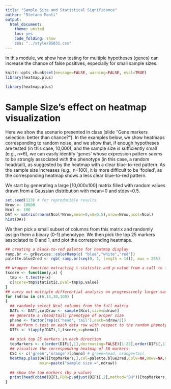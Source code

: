 ```yaml
---
title: "Sample Size and Statistical Significance"
author: "Stefano Monti"
output:
  html_document:
    theme: united
    toc: yes
    code_folding: show
    css: "../style/BS831.css" 
---
```


In this module, we show how testing for multiple hypotheses (genes) can
increase the chance of false positives, especially for small sample
sizes. 

```r
knitr::opts_chunk$set(message=FALSE, warning=FALSE, eval=TRUE)
library(heatmap.plus)
```

```r
library(heatmap.plus)
```

# Sample Size's effect on heatmap visualization

Here we show the scenario presented in class (slide "Gene markers
selection: better than chance?"). In the examples below, we show
heatmaps corresponding to random noise, and we show that, if enough
hypotheses are tested (in this case, 10,000), and the sample size is
sufficiently small (e.g., n=6), we can easily identify 'genes' whose
expression pattern _seems_ to be strongly associated with the
phenotype (in this case, a random head/tail), as suggested by the
heatmap with a clear blue-to-red pattern. As the sample size increases
(e.g., n=100), it is more difficult to be 'fooled', as the
corresponding heatmap shows a less clear blue-to-red pattern.

We start by generating a large [10,000x100] matrix filled with random
values drawn from a Gaussian distribution with mean=0 and stdev=0.5.

```r
set.seed(123) # for reproducible results
Nrow <- 10000
Ncol <- 100
DAT <- matrix(rnorm(Ncol*Nrow,mean=0,sd=0.5),nrow=Nrow,ncol=Ncol)
hist(DAT)
```

We then pick a small subset of columns from this matrix and randomly
assign them a binary (0-1) phenotype. We then pick the top 25 markers
associated to 0 and 1, and plot the corresponding heatmaps.

```r
## creating a black-to-red palette for heatmap display
ramp.br <- grDevices::colorRamp(c( "blue","white","red"))
palette.blue2red <- rgb( ramp.br(seq(0, 1, length = 14)), max = 255)

## wrapper function extracting t-statistic and p-value from a call to function t.test
tscore <- function(y,x) { 
  tmp <- t.test(y~x)
  c(score=tmp$statistic,pval=tmp$p.value)
}
## carry out multiple differential analysis on progressively larger sample sizes
for (ndraw in c(6,14,30,100) ) 
{ 
  ## randomly select Ncol columns from the full matrix
  DATi <- DAT[,colDraw <- sample(Ncol,size=ndraw)]
  ## generate a (head/tail) phenotype of proper size
  pheno <- factor(rep(c('head','tail'),each=ndraw/2))
  ## perform t.test on each data row with respect to the random phenotype
  DIFi <- t(apply(DATi,1,tscore,x=pheno))
  
  ## pick top 25 markers in each direction
  topMarkers <- c(order(DIFi[,1],decreasing=FALSE)[1:25],order(DIFi[,1],decreasing=TRUE)[1:25])
  ## visualize the corresponding heatmap of 50 markers
  CSC <- c('green','orange')[pheno] # green=head, orange=tail
  heatmap.plus(DATi[topMarkers,],col=palette.blue2red,Colv=NA,Rowv=NA,ColSideColors=cbind(CSC,CSC),
               main=paste("sample size =",ndraw))
  
  ## show the top markers (by p-value)
  print(head(cbind(DIFi,FDR=p.adjust(DIFi[,2],method="BH"))[topMarkers,]))
}  
```
